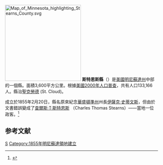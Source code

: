 {{noteTA
|T=zh-hans:斯特恩斯县 (明尼苏达州);zh-hk:斯特恩斯縣 (明尼蘇達州);zh-tw:斯特恩斯郡 (明尼蘇達州);
}}
[[File:Map_of_Minnesota_highlighting_Stearns_County.svg|250px]]
'''斯特恩斯縣'''（{{lang-en|Stearns County}}）是[[美國|美國]][[明尼蘇達州|明尼蘇達州]]中部的一個縣。面積3,600平方公里。根據[[美國2000年人口普查|美國2000年人口普查]]，共有人口133,166人。縣治[[聖克勞德_(明尼蘇達州)|聖克勞德]] (St. Cloud)。
	
成立於1855年2月20日，縣名原來紀念[[華盛頓準州|華盛頓準州]]州長[[伊薩克·史蒂文斯|伊薩克·史蒂文斯]]，但由於文書錯誤變成了[[查爾斯·T·斯特恩斯|查爾斯·T·斯特恩斯]] （Charles Thomas Stearns）——當地一位政客。<ref>{{Cite web |url=http://www.house.leg.state.mn.us/hinfo/govseries/No34.htm |title=存档副本 |access-date=2007-03-24 |archive-url=https://web.archive.org/web/20080518011957/http://www.house.leg.state.mn.us/hinfo/govseries/No34.htm |archive-date=2008-05-18 |dead-url=yes }}</ref>

==参考文献==
<div class="references-small">
<references />
</div>
[[Category:明尼苏达州行政区划|S]]
[[Category:1855年明尼蘇達領地建立|Category:1855年明尼蘇達領地建立]]